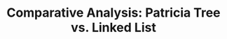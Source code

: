 ---
title: "Comparative Analysis: Patricia Tree vs. Linked List"
time:
  created: "2024-04-17T09:56:06.854Z"
  updated: "2024-10-19T06:19:19.634Z"
---